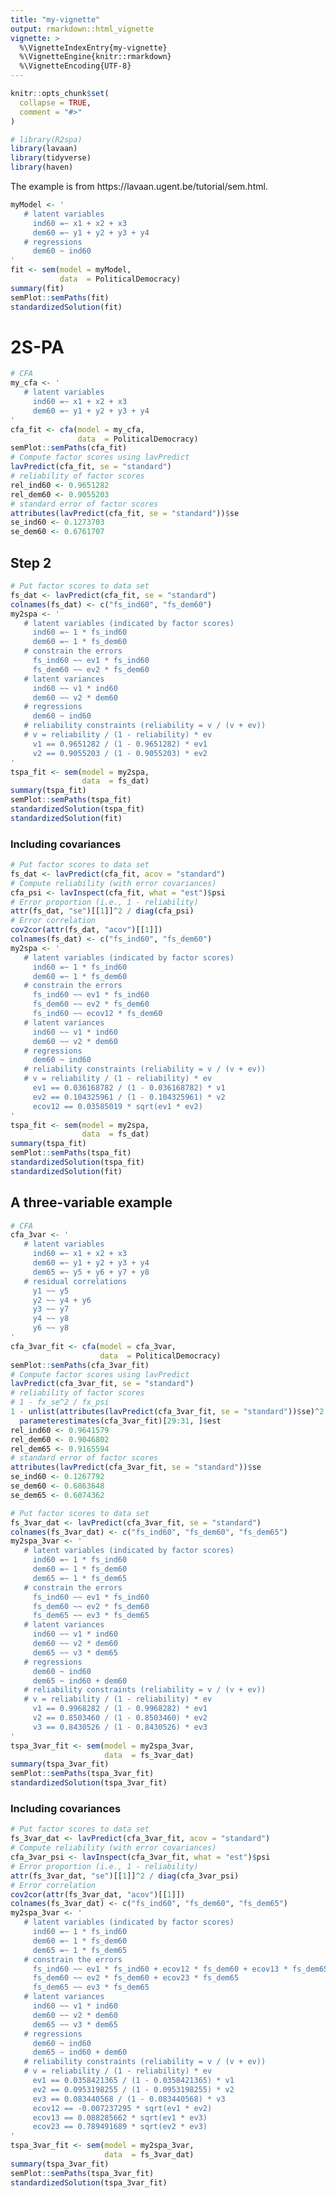 ```yaml
---
title: "my-vignette"
output: rmarkdown::html_vignette
vignette: >
  %\VignetteIndexEntry{my-vignette}
  %\VignetteEngine{knitr::rmarkdown}
  %\VignetteEncoding{UTF-8}
---
```


```r
knitr::opts_chunk$set(
  collapse = TRUE,
  comment = "#>"
)
```

```r
# library(R2spa)
library(lavaan)
library(tidyverse)
library(haven)
```

The example is from https://lavaan.ugent.be/tutorial/sem.html. 

```r
myModel <- '
   # latent variables
     ind60 =~ x1 + x2 + x3
     dem60 =~ y1 + y2 + y3 + y4
   # regressions
     dem60 ~ ind60
'
fit <- sem(model = myModel,
           data  = PoliticalDemocracy)
summary(fit)
semPlot::semPaths(fit)
standardizedSolution(fit)
```

# 2S-PA

```r
# CFA
my_cfa <- '
   # latent variables
     ind60 =~ x1 + x2 + x3
     dem60 =~ y1 + y2 + y3 + y4
'
cfa_fit <- cfa(model = my_cfa,
               data  = PoliticalDemocracy)
semPlot::semPaths(cfa_fit)
# Compute factor scores using lavPredict
lavPredict(cfa_fit, se = "standard")
# reliability of factor scores
rel_ind60 <- 0.9651282
rel_dem60 <- 0.9055203
# standard error of factor scores
attributes(lavPredict(cfa_fit, se = "standard"))$se
se_ind60 <- 0.1273703
se_dem60 <- 0.6761707
```

## Step 2

```r
# Put factor scores to data set
fs_dat <- lavPredict(cfa_fit, se = "standard")
colnames(fs_dat) <- c("fs_ind60", "fs_dem60")
my2spa <- '
   # latent variables (indicated by factor scores)
     ind60 =~ 1 * fs_ind60
     dem60 =~ 1 * fs_dem60
   # constrain the errors
     fs_ind60 ~~ ev1 * fs_ind60
     fs_dem60 ~~ ev2 * fs_dem60
   # latent variances
     ind60 ~~ v1 * ind60
     dem60 ~~ v2 * dem60
   # regressions
     dem60 ~ ind60
   # reliability constraints (reliability = v / (v + ev))
   # v = reliability / (1 - reliability) * ev
     v1 == 0.9651282 / (1 - 0.9651282) * ev1
     v2 == 0.9055203 / (1 - 0.9055203) * ev2
'
tspa_fit <- sem(model = my2spa,
                data  = fs_dat)
summary(tspa_fit)
semPlot::semPaths(tspa_fit)
standardizedSolution(tspa_fit)
standardizedSolution(fit)
```

### Including covariances

```r
# Put factor scores to data set
fs_dat <- lavPredict(cfa_fit, acov = "standard")
# Compute reliability (with error covariances)
cfa_psi <- lavInspect(cfa_fit, what = "est")$psi
# Error proportion (i.e., 1 - reliability)
attr(fs_dat, "se")[[1]]^2 / diag(cfa_psi)
# Error correlation
cov2cor(attr(fs_dat, "acov")[[1]])
colnames(fs_dat) <- c("fs_ind60", "fs_dem60")
my2spa <- '
   # latent variables (indicated by factor scores)
     ind60 =~ 1 * fs_ind60
     dem60 =~ 1 * fs_dem60
   # constrain the errors
     fs_ind60 ~~ ev1 * fs_ind60
     fs_dem60 ~~ ev2 * fs_dem60
     fs_ind60 ~~ ecov12 * fs_dem60
   # latent variances
     ind60 ~~ v1 * ind60
     dem60 ~~ v2 * dem60
   # regressions
     dem60 ~ ind60
   # reliability constraints (reliability = v / (v + ev))
   # v = reliability / (1 - reliability) * ev
     ev1 == 0.036168782 / (1 - 0.036168782) * v1
     ev2 == 0.104325961 / (1 - 0.104325961) * v2
     ecov12 == 0.03585019 * sqrt(ev1 * ev2)
'
tspa_fit <- sem(model = my2spa,
                data  = fs_dat)
summary(tspa_fit)
semPlot::semPaths(tspa_fit)
standardizedSolution(tspa_fit)
standardizedSolution(fit)
```

## A three-variable example

```r
# CFA
cfa_3var <- '
   # latent variables
     ind60 =~ x1 + x2 + x3
     dem60 =~ y1 + y2 + y3 + y4
     dem65 =~ y5 + y6 + y7 + y8
   # residual correlations
     y1 ~~ y5
     y2 ~~ y4 + y6
     y3 ~~ y7
     y4 ~~ y8
     y6 ~~ y8
'
cfa_3var_fit <- cfa(model = cfa_3var,
                    data  = PoliticalDemocracy)
semPlot::semPaths(cfa_3var_fit)
# Compute factor scores using lavPredict
lavPredict(cfa_3var_fit, se = "standard")
# reliability of factor scores
# 1 - fx_se^2 / fx_psi
1 - unlist(attributes(lavPredict(cfa_3var_fit, se = "standard"))$se)^2 / 
  parameterestimates(cfa_3var_fit)[29:31, ]$est
rel_ind60 <- 0.9641579
rel_dem60 <- 0.9046802
rel_dem65 <- 0.9165594
# standard error of factor scores
attributes(lavPredict(cfa_3var_fit, se = "standard"))$se
se_ind60 <- 0.1267792
se_dem60 <- 0.6863648
se_dem65 <- 0.6074362
```


```r
# Put factor scores to data set
fs_3var_dat <- lavPredict(cfa_3var_fit, se = "standard")
colnames(fs_3var_dat) <- c("fs_ind60", "fs_dem60", "fs_dem65")
my2spa_3var <- '
   # latent variables (indicated by factor scores)
     ind60 =~ 1 * fs_ind60
     dem60 =~ 1 * fs_dem60
     dem65 =~ 1 * fs_dem65
   # constrain the errors
     fs_ind60 ~~ ev1 * fs_ind60
     fs_dem60 ~~ ev2 * fs_dem60
     fs_dem65 ~~ ev3 * fs_dem65
   # latent variances
     ind60 ~~ v1 * ind60
     dem60 ~~ v2 * dem60
     dem65 ~~ v3 * dem65
   # regressions
     dem60 ~ ind60
     dem65 ~ ind60 + dem60
   # reliability constraints (reliability = v / (v + ev))
   # v = reliability / (1 - reliability) * ev
     v1 == 0.9968282 / (1 - 0.9968282) * ev1
     v2 == 0.8503460 / (1 - 0.8503460) * ev2
     v3 == 0.8430526 / (1 - 0.8430526) * ev3
'
tspa_3var_fit <- sem(model = my2spa_3var,
                     data  = fs_3var_dat)
summary(tspa_3var_fit)
semPlot::semPaths(tspa_3var_fit)
standardizedSolution(tspa_3var_fit)
```

### Including covariances

```r
# Put factor scores to data set
fs_3var_dat <- lavPredict(cfa_3var_fit, acov = "standard")
# Compute reliability (with error covariances)
cfa_3var_psi <- lavInspect(cfa_3var_fit, what = "est")$psi
# Error proportion (i.e., 1 - reliability)
attr(fs_3var_dat, "se")[[1]]^2 / diag(cfa_3var_psi)
# Error correlation
cov2cor(attr(fs_3var_dat, "acov")[[1]])
colnames(fs_3var_dat) <- c("fs_ind60", "fs_dem60", "fs_dem65")
my2spa_3var <- '
   # latent variables (indicated by factor scores)
     ind60 =~ 1 * fs_ind60
     dem60 =~ 1 * fs_dem60
     dem65 =~ 1 * fs_dem65
   # constrain the errors
     fs_ind60 ~~ ev1 * fs_ind60 + ecov12 * fs_dem60 + ecov13 * fs_dem65
     fs_dem60 ~~ ev2 * fs_dem60 + ecov23 * fs_dem65
     fs_dem65 ~~ ev3 * fs_dem65
   # latent variances
     ind60 ~~ v1 * ind60
     dem60 ~~ v2 * dem60
     dem65 ~~ v3 * dem65
   # regressions
     dem60 ~ ind60
     dem65 ~ ind60 + dem60
   # reliability constraints (reliability = v / (v + ev))
   # v = reliability / (1 - reliability) * ev
     ev1 == 0.0358421365 / (1 - 0.0358421365) * v1
     ev2 == 0.0953198255 / (1 - 0.0953198255) * v2
     ev3 == 0.083440568 / (1 - 0.083440568) * v3
     ecov12 == -0.007237295 * sqrt(ev1 * ev2)
     ecov13 == 0.088285662 * sqrt(ev1 * ev3)
     ecov23 == 0.789491689 * sqrt(ev2 * ev3)
'
tspa_3var_fit <- sem(model = my2spa_3var,
                     data  = fs_3var_dat)
summary(tspa_3var_fit)
semPlot::semPaths(tspa_3var_fit)
standardizedSolution(tspa_3var_fit)
```


